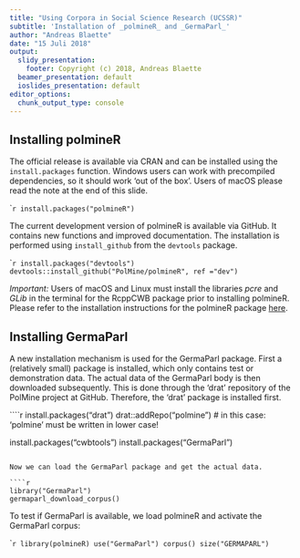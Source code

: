 ```yaml
---
title: "Using Corpora in Social Science Research (UCSSR)"
subtitle: 'Installation of _polmineR_ and _GermaParl_'
author: "Andreas Blaette"
date: "15 Juli 2018"
output:
  slidy_presentation:
    footer: Copyright (c) 2018, Andreas Blaette
  beamer_presentation: default
  ioslides_presentation: default
editor_options: 
  chunk_output_type: console
---
```


## Installing polmineR

The official release is available via CRAN and can be installed using the `install.packages` function. Windows users can work with precompiled dependencies, so it should work 'out of the box'. Users of macOS please read the note at the end of this slide.

````r
install.packages("polmineR")
```

The current development version of polmineR is available via GitHub. It contains new functions and improved documentation. The installation is performed using `install_github` from the `devtools` package.

````r
install.packages("devtools")
devtools::install_github("PolMine/polmineR", ref ="dev")
```

*Important:* Users of macOS and Linux must install the libraries _pcre_ and _GLib_ in the terminal for the RcppCWB package prior to installing polmineR. Please refer to the installation instructions for the polmineR package [here](https://polmine.github.io/polmineR/index.html).


## Installing GermaParl

A new installation mechanism is used for the GermaParl package. First a (relatively small) package is installed, which only contains test or demonstration data. The actual data of the GermaParl body is then downloaded subsequently. This is done through the 'drat' repository of the PolMine project at GitHub. Therefore, the 'drat' package is installed first.

````r
install.packages("drat")
drat::addRepo("polmine") # in this case: 'polmine' must be written in lower case!

install.packages("cwbtools")
install.packages("GermaParl")
```

Now we can load the GermaParl package and get the actual data.

````r
library("GermaParl")
germaparl_download_corpus()
```

To test if GermaParl is available, we load polmineR and activate the GermaParl corpus:

````r
library(polmineR)
use("GermaParl")
corpus()
size("GERMAPARL")
```